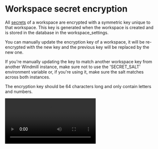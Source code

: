 # Workspace secret encryption

All [secrets](../2_variables_and_secrets/index.mdx#secrets) of a workspace are encrypted with a symmetric key unique to that workspace. This key is generated when the workspace is created and is stored in the database in the workspace_settings.

You can manually update the encryption key of a workspace, it will be re-encrypted with the new key and the previous key will be replaced by the new one.

If you're manually updating the key to match another workspace key from another Windmill instance, make sure not to use the 'SECRET_SALT' environment variable or, if you're using it, make sure the salt matches across both instances.

The encryption key should be 64 characters long and only contain letters and numbers.

<video
	className="border-2 rounded-lg object-cover w-full h-full dark:border-gray-800"
	controls
	src="/videos/encrypt_secrets.mp4"
/>
